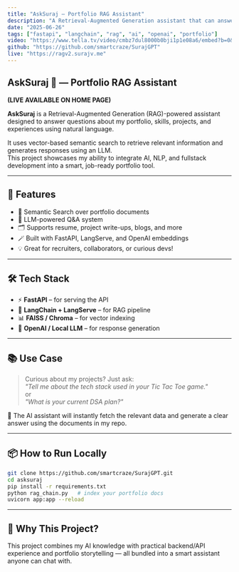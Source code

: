 ```yaml
---
title: "AskSuraj – Portfolio RAG Assistant"
description: "A Retrieval-Augmented Generation assistant that can answer questions about my portfolio, projects, and experience using semantic search + LLMs."
date: "2025-06-26"
tags: ["fastapi", "langchain", "rag", "ai", "openai", "portfolio"]
video: "https://www.tella.tv/video/cmbz7dul8000b0bji1p1e08a6/embed?b=0&title=0&a=0&loop=0&t=0&muted=0&wt=0"
github: "https://github.com/smartcraze/SurajGPT"
live: "https://ragv2.surajv.me"
---
```


## AskSuraj 🤖 — Portfolio RAG Assistant  
**(LIVE AVAILABLE ON HOME PAGE)**

**AskSuraj** is a Retrieval-Augmented Generation (RAG)-powered assistant designed to answer questions about my portfolio, skills, projects, and experiences using natural language.

It uses vector-based semantic search to retrieve relevant information and generates responses using an LLM.  
This project showcases my ability to integrate AI, NLP, and fullstack development into a smart, job-ready portfolio tool.

---

## 🚀 Features

- 🔎 Semantic Search over portfolio documents  
- 🧠 LLM-powered Q&A system  
- 🗂️ Supports resume, project write-ups, blogs, and more  
- 🪄 Built with FastAPI, LangServe, and OpenAI embeddings  
- 💡 Great for recruiters, collaborators, or curious devs!  

---

## 🛠️ Tech Stack

- ⚡ **FastAPI** – for serving the API  
- 🔗 **LangChain + LangServe** – for RAG pipeline  
- 📊 **FAISS / Chroma** – for vector indexing  
- 🧠 **OpenAI / Local LLM** – for response generation  

---

## 📚 Use Case

> Curious about my projects? Just ask:  
> _"Tell me about the tech stack used in your Tic Tac Toe game."_  
> or  
> _"What is your current DSA plan?"_  

💬 The AI assistant will instantly fetch the relevant data and generate a clear answer using the documents in my repo.

---

## 📦 How to Run Locally

```bash
git clone https://github.com/smartcraze/SurajGPT.git
cd asksuraj
pip install -r requirements.txt
python rag_chain.py   # index your portfolio docs
uvicorn app:app --reload
````

---

## 🧠 Why This Project?

This project combines my AI knowledge with practical backend/API experience and portfolio storytelling — all bundled into a smart assistant anyone can chat with.
